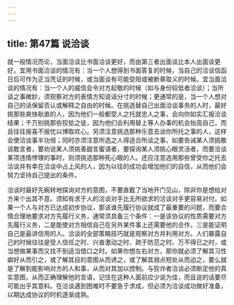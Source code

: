 ```yaml
---
---
---
```

title: 第47篇 说洽谈
---




就一般情况而论，当面洽谈比书面洽谈更好，而由第三者出面谈比本人出面谈更好。宜用书面洽谈的情况有：当一个人想得到书面答复的时候，当自己的洽谈信函日后可作为正当凭证的时候，或当面谈有可能受阻或被断章取义的时候。宜当面洽谈的情况有：当一个人的威信会令对方起敬的时候（如与身份较低者洽谈）；当所谈之事微妙，须观察对方的表情方知说话分寸的时候；更通常的是，当一个人想对自己的话保留否认或解释之自由的时候。在挑选替自己出面洽谈事务的人时，最好挑那些爽快耿直的人，因为他们一般都受人之托就忠人之事，会向你如实汇报洽谈结果；千万别挑那些狡狯之徒，因为他们会利用替上等人办事的机会抬高自己，而且往往报喜不报忧以博取欢心。另须注意挑选那种乐意去谈你所托之事的人，这样会使洽谈事半功倍；同时亦须注意所选之人得适合所谈之事，如要告诫某人须挑敢说敢言者，要劝说某人须挑善甜言蜜语者，要探询某人须挑心眼灵活者，而要洽谈某项违情悖理的事时，则须挑选那种死心眼的人。还应注意选用那些曾受你之托去洽谈并有幸在洽谈中占上风的人，因为以往的成功会增加他们的自信，从而他们会努力坚持自己提出的条件。

洽谈时最好先婉转地探询对方的意图，不要直截了当地开门见山，除非你是想给对方来个出其不意。须知有求于人的洽谈对手比无所欲求的洽谈对手更容易对付。如果一个人与对方已达成初步协议，那该谁先履行协议就成了最重要的问题，而要合情合理地要求对方先履行义务，通常须具备三个条件：一是该协议的性质需要对方先履行义务，二是能使对方相信自己在另外某件事上还需要他的合作，三是能证明自己是最讲信用的人。洽谈的全部策略技巧就是观察对方并利用对方。人们暴露自己的时候往往是受人信任之时、兴奋激动之时、疏于防范之时、万不得已之时，或当想做某事而又找不到适当借口之时。如果你想左右对方，那你就必须了解其习性癖好从而引之，或了解其目的意图从而诱之，或了解其弱点短处从而迫之，要么就是了解到能影响对方的人和事，从而对其加以控制。与狡诈者洽谈必须断定他的真实意图，从而正确理解他的言语，记住在这种人面前应少说为佳，而且说的话要尽可能出乎其意料。在洽谈遇到困难时不要急于求成，但必须为洽谈成功做好准备，以期达成协议的时机逐渐成熟。